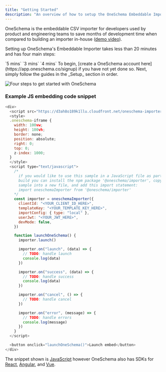 ```yaml
---
title: "Getting Started"
description: "An overview of how to setup the OneSchema Embeddable Importer"
---
```


OneSchema is the embeddable CSV importer for developers used by product and engineering teams to save months of development time when compared to building an importer in-house ([demo video](https://www.youtube.com/watch?v=ObGvrFL%5FHKs)). 

Setting up OneSchema's Embeddable Importer takes less than 20 minutes and has four main steps:

<Steps>
  <Step title="Define the import rules">
    `5 mins`
  </Step>
  <Step title="Quickly embed using the provided code snippet">
    `3 mins`
  </Step>
  <Step title="Customize the look and feel">
    `4 mins`
  </Step>
  <Step title="Handle [ingesting the clean data](/docs/importing-validated-data)">
  </Step>
</Steps>
To begin, [create a OneSchema account here](https://app.oneschema.co/signup) if you have not yet done so. Next, simply follow the guides in the _Setup_ section in order.

![Four steps to get started with OneSchema](/images/bf96e4a-Docs_graphic_-_no_arrows_1.png)

### Example JS embedding code snippet

```JavaScript JavaScript
<div>
  <script src="https://d3ah8o189k1llu.cloudfront.net/oneschema-importer-latest.min.js"></script>
  <style>
  .oneschema-iframe {
    width: 100vw;
    height: 100vh;
    border: none;
    position: absolute;
    right: 0;
    top: 0;
    z-index: 1000;
  }
  </style>
  <script type="text/javascript">
    /*
      if you would like to use this sample in a JavaScript file as part of your
      build you can install the npm package '@oneschema/importer', copy this
      sample into a new file, and add this import statement:
      import oneschemaImporter from '@oneschema/importer'
    */
    const importer = oneschemaImporter({
      clientId: "<YOUR_CLIENT_ID_HERE>",
      templateKey: "<YOUR_TEMPLATE_KEY_HERE>",
      importConfig: { type: "local" },
      userJwt: "<YOUR_JWT_HERE>",
      devMode: false,
    })

    function launchOneSchema() {
      importer.launch()

      importer.on("launch", (data) => {
        // TODO: handle launch
        console.log(data)
      })

      importer.on("success", (data) => {
        // TODO: handle success
        console.log(data)
      })

      importer.on("cancel", () => {
        // TODO: handle cancel
      })

      importer.on("error", (message) => {
        // TODO: handle errors
        console.log(message)
      })
    }
  </script>

  <button onclick="launchOneSchema()">Launch embed</button>
</div>
```

The snippet shown is [JavaScript](/docs/javascript) however OneSchema also has SDKs for [React](/docs/react), [Angular](/docs/angular), and [Vue](/docs/vue).